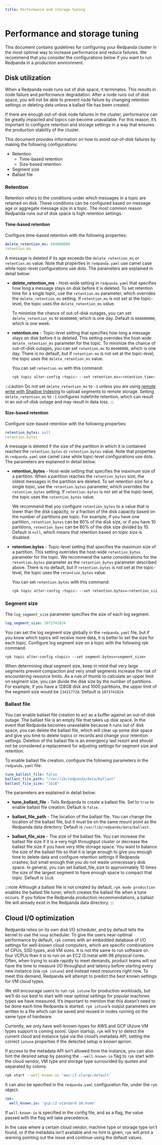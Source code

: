 ```yaml
---
title: Performance and storage tuning
---
```


# Performance and storage tuning 

This document contains guidelines for configuring your Redpanda cluster in the most optimal way to increase performance and reduce failures. We recommend that you consider the configurations below if you want to run Redpanda in a production environment. 


## Disk utilization

When a Redpanda node runs out of disk space, it terminates. This results in node failure and performance degradation. After a node runs out of disk space, you will not be able to prevent node failure by changing retention settings or deleting data unless a ballast file has been created. 

If there are enough out-of-disk node failures in the cluster, performance can be greatly impacted and topics can become unavailable. For this reason, it’s important to configure retention and storage settings in a way that ensures the production stability of the cluster. 

This document provides information on how to avoid out-of-disk failures by making the following configurations:

* Retention
  * Time-based retention
  * Size-based retention
* Segment size
* Ballast file

### Retention

Retention refers to the conditions under which messages in a topic are retained on disk. These conditions can be configured based on message age or aggregate message size in a topic. The most common reason Redpanda runs out of disk space is high retention settings.

#### Time-based retention

Configure time-based retention with the following properties: 

```yaml
delete_retention_ms: 604800000
retention.ms
```

A message is deleted if its age exceeds the  `delete_retention_ms`  or `retention.ms` value. Note that properties in `redpanda.yaml` use camel case while topic-level configurations use dots. The parameters are explained in detail below: 

* **delete_retention_ms** - Host-wide setting in `redpanda.yaml` that specifies how long a message stays on disk before it is deleted. To set retention time for a single topic, use the `retention.ms` parameter,  which overrides the `delete_retention_ms` setting. If `retention.ms` is not set at the topic-level, the topic uses the `delete_retention_ms` value. 

  To minimize the chance of out-of-disk outages, you can set `delete_retention_ms` to `86400000`, which is one day. Default is `604800000`, which is one week. 

* **retention.ms** - Topic-level setting that specifies how long a message stays on disk before it is deleted. This setting overrides the host-wide `delete_retention_ms` parameter for the topic. To minimize the chance of out-of-disk outages, you can set `retention.ms` to `86400000`, which is one day. There is no default, but if `retention.ms` is not set at the topic-level, the topic uses the `delete_retention_ms` value. 

  You can set `retention.ms` with this command: 

  ```bash
  rpk topic alter-config <topic> --set retention.ms=<retention_time>
  ```

:::caution 
Do not set `delete_retention_ms` to `-1` unless you are using [remote write with Shadow Indexing](https://docs.redpanda.com/docs/data-management/shadow-indexing#remote-write) to upload segments to remote storage. Setting `delete_retention_ms` to `-1` configures indefinite retention, which can result in an out-of-disk outage and may result in data loss. 
:::

#### Size-based retention

Configure size-based retention with the following properties: 

```yaml
retention_bytes: null
retention.bytes 
```

A message is deleted if the size of the partition in which it is contained reaches the `retention_bytes` or `retention.bytes` value. Note that properties in `redpanda.yaml` use camel case while topic-level configurations use dots. The parameters are explained in detail below: 

* **retention_bytes** - Host-wide setting that specifies the maximum size of a partition. When a partition reaches the `retention_bytes` size, the oldest messages in the partition are deleted. To set retention size for a single topic, use the `retention.bytes` parameter, which overrides the `retention_bytes` setting. If `retention.bytes` is not set at the topic-level, the topic uses the `retention_bytes` value. 

  We recommend that you configure `retention_bytes` to a value that is lower than the disk capacity, or a fraction of the disk capacity based on the number of partitions per topic. For example, if you have one partition, `retention_bytes` can be 80% of the disk size, or if you have 10 partitions, `retention_byes` can be 80% of the disk size divided by 10. Default is `null`, which means that retention based on topic size is disabled. 

* **retention.bytes** - Topic-level setting that specifies the maximum size of a partition. This setting overrides the host-wide `retention_bytes` parameter for the topic. We recommend the same considerations for the `retention.bytes` parameter as the `retention_bytes` parameter described above. There is no default, but if `retention.bytes` is not set at the topic-level, the topic uses the `retention_bytes` value. 

  You can set `retention.bytes` with this command: 

  ```bash
  rpk topic alter-config <topic> --set retention.bytes=<retention_size>
  ```

### Segment size

The `log_segment_size` parameter specifies the size of each log segment.

```yaml
log_segment_size: 1073741824
```

You can set the log segment size globally in the `redpanda.yaml` file, but if you know which topics will receive more data, it is better to set the size for each topic. Configure log segment size on a topic with the following rpk command: 

```
rpk topic alter-config <topic> --set segment.bytes=<segment_size>
```

When determining ideal segment size, keep in mind that very large segments prevent compaction and very small segments increase the risk of encountering resource limits. As a rule of thumb to calculate an upper limit on segment size, you can divide the disk size by the number of partitions. For example, if you have a 128GB disk and 1000 partitions, the upper limit of the segment size would be `134217728`. Default is `1073741824`. 

### Ballast file

You can enable ballast file creation to act as a buffer against an out-of-disk outage. The ballast file is an empty file that takes up disk space. In the event that Redpanda becomes unavailable because it runs out of disk space, you can delete the ballast file, which will clear up some disk space and give you time to delete topics or records and change your retention settings. Deletion of the ballast file is an emergency last resort and should not be considered a replacement for adjusting settings for segment size and retention.

To enable ballast file creation, configure the following parameters in the `redpanda.yaml` file: 

```yaml
tune_ballast_file: false
ballast_file_path: "/var/lib/redpanda/data/ballast"
ballast_file_size: "1GiB"
```

The parameters are explained in detail below: 

* **tune_ballast_file** - Tells Redpanda to create a ballast file. Set to `true` to enable ballast file creation. Default is `false`. 

* **ballast_file_path** - The location of the ballast file. You can change the location of the ballast file, but it must be on the same mount point as the Redpanda data directory. Default is `/var/lib/redpanda/data/ballast`.

* **ballast_file_size** - The size of the ballast file. You can increase the ballast file size if it is a very high throughput cluster or decrease the ballast file size if you have very little storage space. You want to balance the size of the ballast file so that it is large enough to give you enough time to delete data and configure retention settings if Redpanda crashes, but small enough that you do not waste unnecessary disk space. In general, you can set ballast_file_size to approximately 10 times the size of the largest segment to have enough space to compact that topic. Default is `1GiB`. 

:::note
Although a ballast file is not created by default, `rpk mode production` enables the ballast file tuner, which creates the ballast file when a tune occurs. If you follow the Redpanda production recommendations, a ballast file will already exist in the Redpanda data directory. 
:::


## Cloud I/O optimization

Redpanda relies on its own disk I/O scheduler, and by default tells the kernel to 
use the `noop` scheduler. To give the users near-optimal performance by default,
`rpk` comes with an embedded database of I/O settings for well-known cloud
computers, which are specific combinations of CPUs, SSD types, and VM sizes. It
is not the same to run software on four VCPUs than it is to run on an EC2 i3.metal
with 96 physical cores. Often, when trying to scale rapidly to meet demands,
product teams will not have the time to measure I/O throughput and latency before
starting every new instance (via `rpk iotune`) and instead need resources right
now. To meet this demand, Redpanda will attempt to predict the best known
settings for VM cloud types.

We still encourage users to run `rpk iotune` for production workloads, but we’ll
do our best to start with near optimal settings for popular machines types we
have measured. It’s important to mention that this doesn’t need to be done each
time Redpanda is started. `rpk iotune`’s output parameters are written to a file
which can be saved and reused in nodes running on the same type of hardware.

Currently, we only have well-known-types for AWS and GCP (Azure VM types support
is coming soon). Upon startup, `rpk` will try to detect the current cloud and
instance type via the cloud’s metadata API, setting the correct `iotune`
properties if the detected setup is known apriori.

If access to the metadata API isn’t allowed from the instance, you can also hint
the desired setup by passing the `--well-known-io` flag to `rpk` start with the
cloud vendor, VM type and storage type surrounded by quotes and separated by
colons:

```bash
rpk start --well-known-io 'aws:i3.xlarge:default'
```

It can also be specified in the `redpanda.yaml` configuration file, under the `rpk`
object:

```yaml
rpk:
  well_known_io: 'gcp:c2-standard-16:nvme'
```

If `well-known-io` is specified in the config file, and as a flag, the value
passed with the flag will take precedence.

In the case where a certain cloud vendor, machine type or storage type isn’t
found, or if the metadata isn’t available and no hint is given, `rpk` will print a
warning pointing out the issue and continue using the default values.
